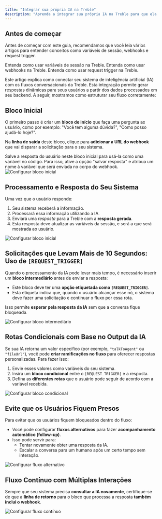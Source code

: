```yaml
---
title: "Integrar sua própria IA na Treble"
description: "Aprenda a integrar sua própria IA na Treble para que ela possa responder às perguntas do seu usuário."
---
```


## Antes de começar

Antes de começar com este guia, recomendamos que você leia vários artigos para entender conceitos como variáveis de sessão, webhooks e request trigger.

<CardGroup cols={2}>
    <Card 
        title="Variáveis de Sessão" 
        icon="tag"
        href="/pt/docs/build-with-treble/features/variables"
    >
        Entenda como usar variáveis de sessão na Treble.
    </Card>
    <Card 
        title="Webhooks" 
        icon="code"
        href="/pt/api-reference/webhooks/intro"
    >
        Entenda como usar webhooks na Treble.
    </Card>
    <Card 
        title="Request Trigger" 
        icon="code"
        href="/pt/api-reference/webhooks/request-trigger"
    >
        Entenda como usar request trigger na Treble.
    </Card>
</CardGroup>

Este artigo explica como conectar seu sistema de inteligência artificial (IA) com os fluxos conversacionais da Treble. Esta integração permite gerar respostas dinâmicas para seus usuários a partir dos dados processados em seu backend. A seguir, mostramos como estruturar seu fluxo corretamente:

## Bloco Inicial

O primeiro passo é criar um **bloco de início** que faça uma pergunta ao usuário, como por exemplo: "Você tem alguma dúvida?", "Como posso ajudá-lo hoje?".

Na **linha de saída** deste bloco, clique para **adicionar a URL do webhook** que vai disparar a solicitação para o seu sistema.

<Tip>
    Salve a resposta do usuário neste bloco inicial para usá-la como uma variável no código. Para isso, ative a opção "salvar resposta" e atribua um nome à variável que será enviada no corpo do webhook.
</Tip>

<img src="/images/your-ai-1.png" alt="Configurar bloco inicial" />

## Processamento e Resposta do Seu Sistema

Uma vez que o usuário responde:

1. Seu sistema receberá a informação.
2. Processará essa informação utilizando a IA.
3. Enviará uma *resposta* para a Treble com a **resposta gerada**.
4. Esta resposta deve atualizar as variáveis da sessão, e será a que será mostrada ao usuário.

<img src="/images/your-ai-2.png" alt="Configurar bloco inicial" />

## Solicitações que Levam Mais de 10 Segundos: Uso de `[REQUEST_TRIGGER]`

Quando o processamento da IA pode levar mais tempo, é necessário inserir um **bloco intermediário** antes de enviar a resposta:

- Este bloco deve ter uma **opção etiquetada como `[REQUEST_TRIGGER]`**.
- Esta etiqueta indica que, quando o usuário alcançar esse nó, o sistema deve fazer uma solicitação e continuar o fluxo por essa rota.

Isso permite **esperar pela resposta da IA** sem que a conversa fique bloqueada.

<img src="/images/your-ai-3.png" alt="Configurar bloco intermediário" />

## Rotas Condicionais com Base no Output da IA

Se sua IA retorna um valor específico (por exemplo, `"talkToAgent"` ou `"fileUrl"`), você pode **criar ramificações no fluxo** para oferecer respostas personalizadas. Para fazer isso:

1. Envie esses valores como variáveis do seu sistema.
2. Insira um **bloco condicional** entre o `[REQUEST_TRIGGER]` e a resposta.
3. Defina as **diferentes rotas** que o usuário pode seguir de acordo com a variável recebida.

<img src="/images/your-ai-4.png" alt="Configurar bloco condicional" />

## Evite que os Usuários Fiquem Presos

Para evitar que os usuários fiquem bloqueados dentro do fluxo:

- Você pode configurar **fluxos alternativos** para fazer **acompanhamento automático (follow-up)**.
- Isso pode servir para:
    - Tentar novamente obter uma resposta da IA.
    - Escalar a conversa para um humano após um certo tempo sem interação.

<img src="/images/your-ai-5.png" alt="Configurar fluxo alternativo" />

## Fluxo Contínuo com Múltiplas Interações

Sempre que seu sistema precisa **consultar a IA novamente**, certifique-se de que a **linha de retorno** para o bloco que processa a resposta **também inclui o webhook**.

<img src="/images/your-ai-6.png" alt="Configurar fluxo contínuo" /> 